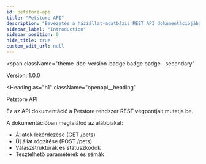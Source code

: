 ```yaml
---
id: petstore-api
title: "Petstore API"
description: "Bevezetés a háziállat-adatbázis REST API dokumentációjába"
sidebar_label: "Introduction"
sidebar_position: 0
hide_title: true
custom_edit_url: null
---
```



<span
  className="theme-doc-version-badge badge badge--secondary"
>
  Version: 1.0.0
</span>

<Heading
  as="h1"
  className="openapi__heading"
>
  Petstore API
</Heading>

Ez az API dokumentáció a Petstore rendszer REST végpontjait mutatja be.

A dokumentációban megtalálod az alábbiakat:

- Állatok lekérdezése (GET /pets)
- Új állat rögzítése (POST /pets)
- Válaszstruktúrák és státuszkódok
- Tesztelhető paraméterek és sémák

<Export
  name="petstore-api.yaml"
  mimeType="application/yaml"
  uri="/openapi/petstore-api.yaml"
/>

